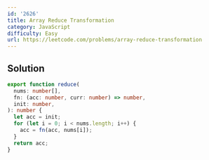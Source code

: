 ```yaml
---
id: '2626'
title: Array Reduce Transformation
category: JavaScript
difficulty: Easy
url: https://leetcode.com/problems/array-reduce-transformation
---
```


## Solution

```typescript filename="solution.ts" copy
export function reduce(
  nums: number[],
  fn: (acc: number, curr: number) => number,
  init: number,
): number {
  let acc = init;
  for (let i = 0; i < nums.length; i++) {
    acc = fn(acc, nums[i]);
  }
  return acc;
}
```

